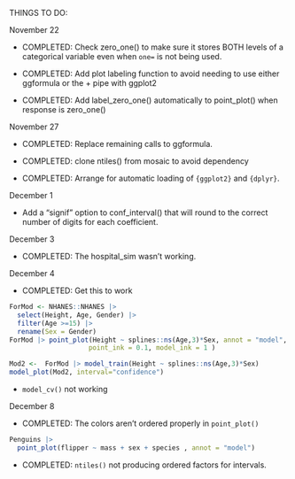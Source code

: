 THINGS TO DO:

November 22

- COMPLETED: Check zero_one() to make sure it stores BOTH levels of a categorical variable even when `one=` is not being used.

- COMPLETED: Add plot labeling function to avoid needing to use either ggformula or the + pipe with ggplot2

- COMPLETED: Add label_zero_one() automatically to point_plot() when response is zero_one()

November 27

- COMPLETED: Replace remaining calls to ggformula.

- COMPLETED: clone ntiles() from mosaic to avoid dependency

- COMPLETED: Arrange for automatic loading of `{ggplot2}` and `{dplyr}`.

December 1

- Add a "signif" option to conf_interval() that will round to the correct number of digits for each coefficient.


December 3

- COMPLETED: The hospital_sim wasn't working. 

December 4

- COMPLETED: Get this to work

```r
ForMod <- NHANES::NHANES |>
  select(Height, Age, Gender) |>
  filter(Age >=15) |>
  rename(Sex = Gender)
ForMod |> point_plot(Height ~ splines::ns(Age,3)*Sex, annot = "model", 
                    point_ink = 0.1, model_ink = 1 )

Mod2 <-  ForMod |> model_train(Height ~ splines::ns(Age,3)*Sex) 
model_plot(Mod2, interval="confidence") 
```


- `model_cv()` not working

December 8

- COMPLETED: The colors aren't ordered properly in `point_plot()`

```r
Penguins |> 
  point_plot(flipper ~ mass + sex + species , annot = "model")
```

- COMPLETED: `ntiles()` not producing ordered factors for intervals.
